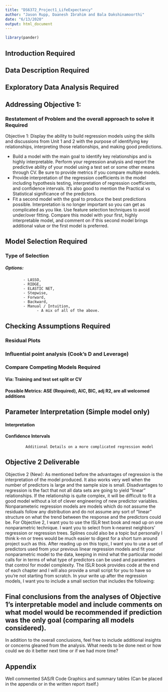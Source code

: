 ```yaml
---
title: "DS6372_Project1_LifeExpectancy"
author: "Jason Rupp, Daanesh Ibrahim and Bala Dakshinamoorthi"
date: "6/13/2020"
output: html_document
---
```


```r
library(pander)

```

## Introduction Required




## Data Description  Required

## Exploratory Data Analysis Required

## Addressing Objective 1:

### Restatement of Problem and the overall approach to solve it Required

Objective 1: Display the ability to build regression models using the skills and discussions from Unit 1 and 2 with the purpose of identifying key relationships, interpreting those relationships, and making good predictions.   

- Build a model with the main goal to identify key relationships and is highly interpretable.  Perform your regression analysis and report the predictive ability of your model using a test set or some other means through CV.  Be sure to provide metrics if you compare multiple models.
- Provide interpretation of the regression coefficients in the model including hypothesis testing, interpretation of regression coefficients, and confidence intervals. It’s also good to mention the Practical vs Statistical significance of the predictors.
- Fit a second model with the goal to produce the best predictions possible.  Interpretation is no longer important so you can get as complicated as you like.  Use feature selection techniques to avoid under/over fitting.  Compare this model with your first, highly interpretable model, and comment on if this second model brings additional value or the first model is preferred.

## Model Selection Required
### Type of Selection
##### Options: 
            - LASSO, 
            - RIDGE, 
            - ELASTIC NET, 
            - Stepwise, 
            - Forward, 
            - Backward,  
            - Manual / Intuition,
			      - A mix of all of the above.  	

## Checking Assumptions Required
### Residual Plots
### Influential point analysis (Cook’s D and Leverage)

### Compare Competing Models Required
#### Via:  Training and test set split or CV
#### Possible Metrics: ASE (Required), AIC, BIC, adj R2, are all welcomed additions
	
## Parameter Interpretation (Simple model only)
#### Interpretation 
#### Confidence Intervals

             Additional Details on a more complicated regression model 

## Objective 2 Deliverable 

Objective 2 (New):  As mentioned before the advantages of regression is the interpretation of the model produced.  It also works very well when the number of predictors is large and the sample size is small.  Disadvantages to regression is the fact that not all data sets are going to yield “linear” relationships.  If the relationship is quite complex, it will be difficult to fit a good model without a lot of clever engineering of new predictor variables.  
Nonparameteric regression models are models which do not assume the residuals follow any distribution and do not assume any sort of “linear” structure on what the trend between the response and the predictors could be.  For Objective 2, I want you to use the ISLR text book and read up on one nonparametric technique.  I want you to select from k-nearest neighbors’ regression or regression trees.  Splines could also be a topic but personally I think k-nn or trees would be much easier to digest for a short turn around project such as this. After reading up on this topic, I want you to use a set of predictors used from your previous linear regression models and fit your nonparametric model to the data, keeping in mind what the particular model calls for in terms of what type of predictors can be used and parameters that control for model complexity.  The ISLR book provides code at the end of each chapter and I will also provide a small script for you to have so you’re not starting from scratch.  In your write up after the regression models, I want you to include a small section that includes the following:
	
## Final conclusions from the analyses of Objective 1’s interpretable model and include comments on what model would be recommended if prediction was the only goal (comparing all models considered). 

In addition to the overall conclusions, feel free to include additional insights or concerns gleaned from the analysis.  What needs to be done next or how could we do it better next time or if we had more time?

## Appendix 
Well commented SAS/R Code
 Graphics and summary tables (Can be placed in the appendix or in the written report itself.)



  
